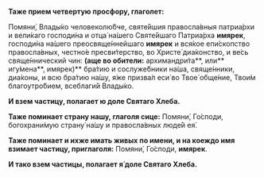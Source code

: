 **Таже прием четвертую просфору, глаголет:**

Помяни́, Влады́ко человеколю́бче, святе́йшия правосла́вныя патриа́рхи и вели́каго господи́на и отца́ на́шего Святе́йшаго Патриа́рха **имярек**, господи́на на́шего преосвяще́ннейшаго **имярек** и вся́кое епи́скопство правосла́вных, честно́е пресви́терство, во Христе́ диа́конство, и ве́сь свяще́ннический чин: **(аще во обители:** архимандри́та**, или** игу́мена**, имярек)** бра́тию и сослуже́бники на́ша, свяще́нники, диа́коны, и всю бра́тию на́шу, я́же призва́л еси́ во Твое́ обще́ние, Твои́м благоутро́бием, всеблаги́й Влады́ко.

**И взем частицу, полагает ю доле Святаго Хлеба.**

**Таже поминает страну нашу, глаголя сице:**
Помяни́, Го́споди, богохрани́мую страну́ на́шу и правосла́вных люде́й ея́.

**Таже поминает и ихже имать живых по имени, и на коеждо имя взимает частицу, приглаголя:** Помяни́, Го́споди, **имярек**.

**И тако взем частицы, полагает я́ доле Святаго Хлеба.**
